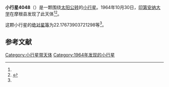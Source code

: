 {{Infobox planet
| bgcolour = #FFFFC0
| name = 4048 Samwestfall
| symbol = 
| image = 
| caption = 
| discovery = yes
| discovery_ref = 
| discoverer = [[印第安纳大学|印第安纳大学]]
| discovery_site = [[摩根县|摩根县]] 
| discovered = 1964年10月30日
| designations = yes
| mp_name = 
| named_after = 
| alt_names = 1964 UC/ 1954 UU / 1984 SV2 / 1984 US2
| mp_category = [[主带小行星|主带小行星]]
| orbit_ref = <ref name="a">[http://ssd.jpl.nasa.gov/sbdb.cgi?sstr=4048 4048 Samwestfall] {{Wayback|url=http://ssd.jpl.nasa.gov/sbdb.cgi?sstr=4048 |date=20201124003721 }}，小行星數據庫瀏覽器（JPL Small-Body Database Browser）－[[美国国家航空航天局|美国国家航空航天局]]喷气推进实验室</ref>
| epoch = 2456400.5 (2013年4月18日更新)
| aphelion = {{convert|2.653362864788085|AU|km|3|abbr=on|lk=out}}
| perihelion = {{convert|1.816408653427962|AU|km|3|abbr=on}}
| semimajor = {{convert|2.234885759108024|AU|km|3|abbr=on}}
| eccentricity = 0.18724765
| period = 1220.341608 [[日|日]]<br />3.34[[儒略年|儒略年]]
| avg_speed = 
| inclination = 3.21353713123955
| asc_node = 355.9631647525592
| mean_anomaly = 
| arg_peri = 22.17673903721298
| satellites = 
| physical_characteristics = yes
| dimensions = 
| mass = 
| density = 
| surface_grav = 
| escape_velocity = 
| sidereal_day = 
| axial_tilt = 
| pole_ecliptic_lat = 
| pole_ecliptic_lon = 
| albedo = 
| temperatures= 
| temp_name1 = 
| mean_temp_1 = 
| max_temp_1 = 
| temp_name2 = 
| max_temp_2 = 
| spectral_type = 
| abs_magnitude = 22.17673903721298
}}

'''小行星4048'''（{{lang-en|4048 Samwestfall}}）是一颗围绕[[太阳|太阳]][[公转|公转]]的[[小行星|小行星]]。1964年10月30日，[[印第安纳大学|印第安纳大学]]在摩根县发现了此天体<ref name="a" /><ref>{{cite news|title=小行星列表|url=http://cfa-www.harvard.edu/iau/lists/NumberedMPs.txt|accessdate=2013-07-08|newspaper=哈佛大学|archive-date=2008-05-17|archive-url=https://web.archive.org/web/20080517010638/http://cfa-www.harvard.edu/iau/lists/NumberedMPs.txt|dead-url=no}}</ref>。

这颗小行星的[[绝对星等|绝对星等]]为22.17673903721298等<ref name="a" />。

==参考文献==
{{reflist}}
{{Minor Planet Number|[[小行星4047|小行星4047]]|[[小行星4049|小行星4049]]}}

{{小天体}}

[[Category:小行星带天体|Category:小行星带天体]]
[[Category:1964年发现的小行星|Category:1964年发现的小行星]]

{{asteroid-stub}}